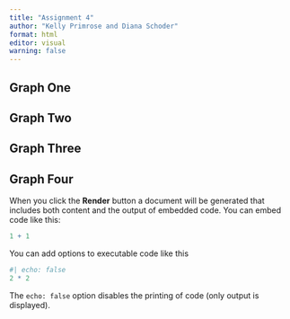 ```yaml
---
title: "Assignment 4"
author: "Kelly Primrose and Diana Schoder"
format: html
editor: visual
warning: false
---
```


## Graph One

## Graph Two

## Graph Three

## Graph Four

When you click the **Render** button a document will be generated that includes both content and the output of embedded code. You can embed code like this:

```r
1 + 1
```

You can add options to executable code like this

```r
#| echo: false
2 * 2
```

The `echo: false` option disables the printing of code (only output is displayed).
